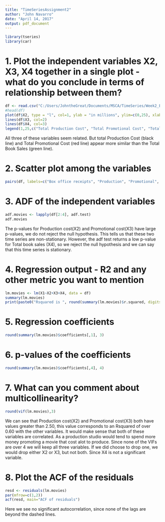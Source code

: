 ```yaml
---
title: "TimeSeriesAssignment2"
author: "John Navarro"
date: "April 14, 2017"
output: pdf_document
---
```


```r
library(tseries)
library(car)
```

# 1. Plot the independent variables X2, X3, X4 together in a single plot - what do you conclude in terms of relationship between them?
```r
df <- read.csv("C:/Users/JohntheGreat/Documents/MSCA/TimeSeries/Week2_ExponentialSmoothing_Regression/Assignment2Data.csv", header=TRUE, sep=",")
#head(df)
plot(df$X2, type = "l", col=1, ylab = "in millions", ylim=c(0,25), xlab="Movie Index")
lines(df$X3, col=2)
lines(df$X4, col=3)
legend(1,25,c("Total Production Cost", "Total Promotional Cost", "Total Book Sales"),lty = 1, col = c(1,2,3))
```
All three of these variables seem related. But total Production Cost (black line) and Total Promotional Cost (red line) appear more similar than the Total Book Sales (green line).

# 2. Scatter plot among the variables
```r
pairs(df, labels=c("Box office receipts", "Production", "Promotional", "Book sales"),main = "Scatterplot of Hollywood Movies Variables")
```

# 3. ADF of the independent variables

```r
adf.movies <- lapply(df[2:4], adf.test)
adf.movies
```

The p-values for Production cost(X2) and Promotional cost(X3) have large p-values, we do not reject the null hypothesis. This tells us that these two time series are non-stationary.
However, the adf test returns a low p-value for Total book sales (X4), so we reject the null hypothesis and we can say that this time series is stationary.

# 4. Regression output - R2 and any other metric you want to mention

```r
lm.movies <- lm(X1~X2+X3+X4, data = df)
summary(lm.movies)
print(paste0("Rsquared is ", round(summary(lm.movies)$r.squared, digits=4)))
```

# 5. Regression coefficients

```r
round(summary(lm.movies)$coefficients[,1], 3)

```

# 6. p-values of the coefficients

```r
round(summary(lm.movies)$coefficients[,4], 4)
```

# 7. What can you comment about multicollinearity?

```r
round(vif(lm.movies),3)
```

We can see that Production cost(X2) and Promotional cost(X3) both have values greater than 2.50, this value corresponds to an Rsquared of over 0.60 with the other variables. It would make sense that both of these variables are correlated. As a production studio would tend to spend more money promoting a movie that cost alot to produce. Since none of the VIFs are over 4 we will keep all three variables. If we did choose to drop one, we would drop either X2 or X3, but not both. Since X4 is not a significant variable. 

# 8. Plot the ACF of the residuals

```r
resd <- residuals(lm.movies)
par(mfrow=c(1,2))
acf(resd, main="ACF of residuals")
```

Here we see no significant autocorrelation, since none of the lags are beyond the dashed lines.